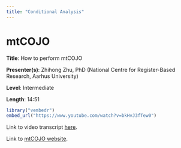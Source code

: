 ```yaml
---
title: "Conditional Analysis"
---
```


# mtCOJO

**Title**: How to perform mtCOJO

**Presenter(s)**: Zhihong Zhu, PhD (National Centre for Register-Based Research, Aarhus University)

**Level**: Intermediate

**Length**: 14:51

```r
library("vembedr")
embed_url("https://www.youtube.com/watch?v=bkHvJ3fTew0")
```

Link to video transcript [here](software_conditional_transcript.qmd#sec-video1).

Link to [mtCOJO website](https://yanglab.westlake.edu.cn/software/gcta/#mtCOJO).
